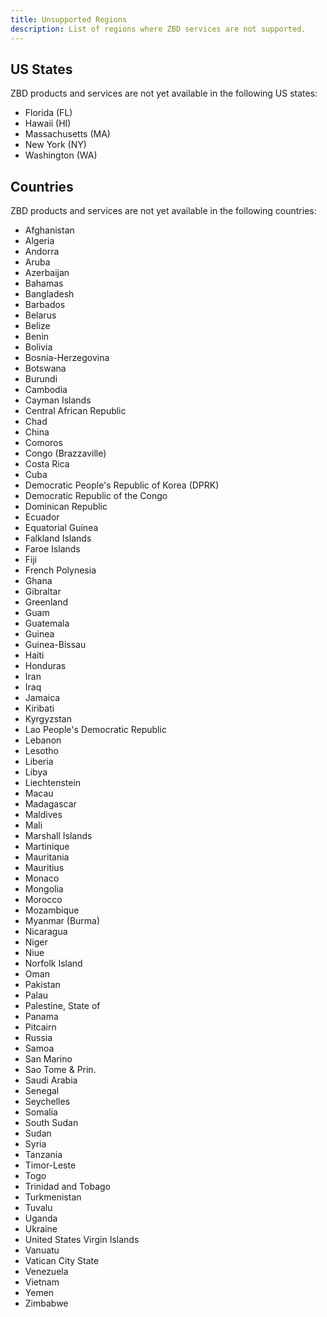 ```yaml
---
title: Unsupported Regions
description: List of regions where ZBD services are not supported.
---
```


## US States

ZBD products and services are not yet available in the following US states:

- Florida (FL)
- Hawaii (HI)
- Massachusetts (MA)
- New York (NY)
- Washington (WA)

## Countries

ZBD products and services are not yet available in the following countries:

- Afghanistan
- Algeria
- Andorra
- Aruba
- Azerbaijan
- Bahamas
- Bangladesh
- Barbados
- Belarus
- Belize
- Benin
- Bolivia 
- Bosnia-Herzegovina
- Botswana
- Burundi
- Cambodia
- Cayman Islands
- Central African Republic
- Chad
- China
- Comoros
- Congo (Brazzaville)
- Costa Rica
- Cuba
- Democratic People's Republic of Korea (DPRK)
- Democratic Republic of the Congo
- Dominican Republic
- Ecuador
- Equatorial Guinea
- Falkland Islands
- Faroe Islands
- Fiji
- French Polynesia
- Ghana
- Gibraltar
- Greenland
- Guam
- Guatemala
- Guinea
- Guinea-Bissau
- Haiti
- Honduras
- Iran
- Iraq
- Jamaica
- Kiribati
- Kyrgyzstan
- Lao People's Democratic Republic
- Lebanon
- Lesotho
- Liberia
- Libya
- Liechtenstein
- Macau
- Madagascar
- Maldives
- Mali
- Marshall Islands
- Martinique
- Mauritania
- Mauritius
- Monaco
- Mongolia
- Morocco
- Mozambique
- Myanmar (Burma)
- Nicaragua
- Niger
- Niue
- Norfolk Island
- Oman
- Pakistan
- Palau
- Palestine, State of
- Panama
- Pitcairn
- Russia
- Samoa
- San Marino
- Sao Tome & Prin.
- Saudi Arabia
- Senegal
- Seychelles
- Somalia
- South Sudan
- Sudan
- Syria
- Tanzania
- Timor-Leste
- Togo
- Trinidad and Tobago
- Turkmenistan
- Tuvalu
- Uganda
- Ukraine
- United States Virgin Islands
- Vanuatu
- Vatican City State
- Venezuela
- Vietnam
- Yemen
- Zimbabwe
